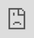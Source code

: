 ```yaml
---
title: "Shiny"
subtitle: "Se Statistic"  
author: 
  - "Flo"
  - "Rudi"
  - "Manuel"
date: '`r Sys.Date()`'
output:
  xaringan::moon_reader:
    lib_dir: libs
    css: xaringan-themer.css
    nature:
      highlightStyle: github
      highlightLines: true
      countIncrementalSlides: false
      beforeInit: "https://platform.twitter.com/widgets.js"
---
```


```r
options(htmltools.dir.version = FALSE)
```

```r
xaringanthemer::style_duo(
  primary_color = "#025E73",
  secondary_color =  "#F2A341"
)
```
class: inverse, center

#Agenda

--

1.Was ist Shiny

--

2.Frontend/Backend

--

3.Layout  

--

4.Shiny Input/Output  

--

5.Shiny Reactivity

--

6.Abschluss

---
class: inverse, center, middle
#1. Was ist Shiny
---
###Was ist Shiny



<blockquote class="twitter-tweet tw-align-center" data-lang="de"><p lang="en" dir="ltr">You&#39;re doing it right if you get frustrated: if you&#39;re not frustrated, you&#39;re (probably) not stretching yourself mentally</p>&mdash; Hadley Wickham (@hadleywickham) <a href="https://twitter.com/hadleywickham/status/565516733516349441?ref_src=twsrc%5Etfw">11. Februar 2015</a></blockquote>
---
class: inverse, center, middle
#2. Frontend/Backend
---
###Frontend/Backend

---
<iframe 
  src="https://shiny.rstudio.com/gallery/mri-images.html" 
  style="position:absolute; top:0; left:0; bottom:0; right:0; width:100%; height:100vh; border:none; margin:0; padding:0; overflow:hidden; z-index:999999;"> 
</iframe>
---
class: inverse, center, middle
#3. Layout  
---
### Common Layout Options


.left-column[
```r
knitr::include_graphics("https://bookdown.org/weicheng/shinyTutorial/images/layout.png")
```
]

.right-column[
```r
library(shiny)

ui <- fluidPage( 
  sidebarLayout(
    sidebarPanel("side panel"),
    mainPanel("main panel")
  )
)

server <- function(input, output) { }

shinyApp(ui = ui, server = server)
```

```r
splitLayout("Object 1", "Object 2")
```

```r
verticalLayout("Object 1", "Object 2", "Object 3")
```
]
---
### HTML Tags

110 HTML tags can be used with builder functions in RShiny

```undefined
Link:           <a href="url">link text</a>  a("link text", href="url")
Image:          <img src="image.jpg">        img(src="image.png")
Linebreak:      <br>                         br()
Horizontal Line:<hr>                         hr()
Bold:           <strong>bold text</strong>   strong("bold text")
Italic:         <em>italic text</em>         em("italic text")
Lvl. 1 Header:  <h1>header</h1>              h1("header")
Lvl. 2 Header:  <h2>header</h2>              h2("header")
```



```undefined
tags$h1("header") <=> h1("header")
tags$iframe(...)
```

Using the HTML() function markes the argument as HTML and formats it accordingly.

CSS and JavaScript files can be linked.
---
### Layout Exercise
Create navbarPage layout with three different tabs:
  1. Create Tab called "Side Bar Layout":
    + Use the sidebar layout with the side bar on the right.
    + Write some bold text in sidebar panel.
    + Format the title text in main panel as a header.
  2. Create Tab called "Image":
    + Use img() to insert an image of Old Faithful and set the width to 50%. <br> Use the URL in the provided linkToImage variable.
  3. Create Tab called "Links":
    + Use split layout and split the tab in two columns with 75% und 25% of the total width.
    + On the left side use HTML() with HTML tags to link to the R Shiny webpage.
    + On the right side use the shiny function a() to link to the same page.

---
class: inverse, center, middle
#4. Shiny Input
---
class: center, middle
Shiny Widgets Gallery

https://shiny.rstudio.com/gallery/widget-gallery.html
---
class: inverse, center, middle
#5. Shiny Output
---
### Shiny Output
Rendering functions are used in application’s server side code, assigning them to outputs that appear in your user interface.

UI Output functions display different kinds of output from the application.

Examples:

Plot: &nbsp; &nbsp; &nbsp; &nbsp; &nbsp; &nbsp; &nbsp; &nbsp; Server: ```renderPlot()``` &nbsp; &nbsp; &nbsp; &nbsp; UI: ```plotOutput()```

Table: &nbsp; &nbsp; &nbsp; &nbsp; &nbsp; &nbsp;&nbsp; Server: ```renderTable()``` &nbsp; &nbsp; &nbsp; UI: ```tableOutput()```

Leaflet: &nbsp; &nbsp; &nbsp; &nbsp; &nbsp; Server: ```renderLeaflet()``` &nbsp; UI: ```leafletOutput()```

---
### Basic Shiny App Exercise

Exercise Text
Exercise Text
Exercise Text
Exercise Text
Exercise Text
---

class: inverse, center, middle
#6. Shiny Reactive
---
class: inverse, center, middle
#Reactivity is where the SHINY Magic happens
---

###Reactivity makes Shiny responisive to User Input. 
-Server Function is "listening" for **Reactive Sources**

-Server sends Information to **Reactive Endpoint**  

https://shiny.rstudio.com/gallery/widget-gallery.html 

```r
knitr::include_graphics("img/reactivity1.png")
```


---
###Reactive Enviroment
Reactive input con only be processed in an "reactive Enviroment"

**Input is not in an reactive Enviroment**
```r
server <- function(input, output) {
  # Not an reactive Enviroment
  # Will couse an ERROR
  input      <- input$n #<<
  output$nthValue <- input
}
```

--
**Input is in an reactive Enviroment**
```r
server <- function(input, output) {
  output$nthValue <- renderText({ as.character(input$n) }) #<<
}
```
---
###Reactive sources
Reactive Input/ Reactive Values  
-actionButton()  
-checkboxInput()  
-selectInput()  
-textInput()  
-...  

```r
#UI
library(shiny)
ui <- fluidPage(
  numericInput(inputId ="num", label = h3("Numeric input"), value = 1), #<<
  hr(),
  fluidRow(column(3, verbatimTextOutput(outputId ="value")))
)

```

```r
server <- function(input, output) {
  output$nthValue <- renderText({ as.character(input$n) }) #<<
}
```
---
###reactive expressions

-reactive()
-eventReactive()


```r
#reactive()
value <- reactive({
  input$num1 + input$num2
})
```

```r
#eventReactive()
value <- eventReactive(input$num1, {
  input$num1 + input$num2
  })
```

-Return a value  
-Can react to different Sources  
-Can react to reactive Expressions
---

```r
#reactive()
value <- reactive({
  input$num1 + input$num2
})

value2 <- reactive({
  value + input$num3
})
```
---
###observers


---
###reactive Endpoints

---
###Task4 Reactivity

---
class: inverse, center, middle
#7. Abschluss
---
###Deployment
Where to put the finished Shiny App?  

  
--
-Shiny Server  
https://rstudio.com/products/shiny/shiny-server/  

--
-Shiny Proxy  
https://www.shinyproxy.io/  

--
-Shiyapps.io  
https://www.shinyapps.io/  

--

**And thats what we did**  
**https://manuelw.shinyapps.io/SE_Statistic_Shiy_App/**

---


